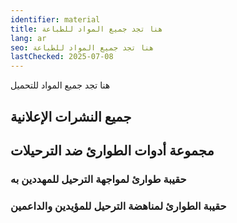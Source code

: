 ```yaml
---
identifier: material
title: هنا تجد جميع المواد للطباعة
lang: ar
seo: هنا تجد جميع المواد للطباعة
lastChecked: 2025-07-08
---
```


هنا تجد جميع المواد للتحميل

## جميع النشرات الإعلانية

<PdfLink collection="flyers" identifier="all" lang="all"></PdfLink>
<PdfLink collection="flyers" identifier="all" lang="ar"></PdfLink>
<PdfLink collection="flyers" identifier="all" lang="de"></PdfLink>
<PdfLink collection="flyers" identifier="all" lang="en"></PdfLink>
<PdfLink collection="flyers" identifier="all" lang="es"></PdfLink>
<PdfLink collection="flyers" identifier="all" lang="fr"></PdfLink>

## مجموعة أدوات الطوارئ ضد الترحيلات
### حقيبة طوارئ لمواجهة الترحيل للمهددين به

<PdfLink collection="kits" identifier="affected" lang="ar"></PdfLink>
<PdfLink collection="kits" identifier="affected" lang="de"></PdfLink>
<PdfLink collection="kits" identifier="affected" lang="en"></PdfLink>
<PdfLink collection="kits" identifier="affected" lang="es"></PdfLink>
<PdfLink collection="kits" identifier="affected" lang="fr"></PdfLink>

### حقيبة الطوارئ لمناهضة الترحيل للمؤيدين والداعمين

<PdfLink collection="kits" identifier="support" lang="ar"></PdfLink>
<PdfLink collection="kits" identifier="support" lang="de"></PdfLink>
<PdfLink collection="kits" identifier="support" lang="en"></PdfLink>
<PdfLink collection="kits" identifier="support" lang="es"></PdfLink>
<PdfLink collection="kits" identifier="support" lang="fr"></PdfLink>

